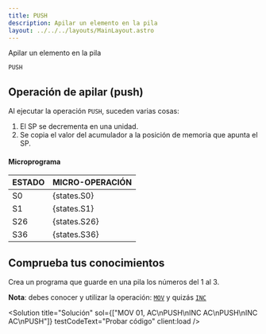 ```yaml
---
title: PUSH
description: Apilar un elemento en la pila
layout: ../../../layouts/MainLayout.astro
---
```



Apilar un elemento en la pila

```
PUSH
```

## Operación de apilar (push)

Al ejecutar la operación `PUSH`, suceden varias cosas:
1. El SP se decrementa en una unidad.
2. Se copia el valor del acumulador a la posición de memoria que apunta el SP. 

#### Microprograma
| ESTADO | MICRO-OPERACIÓN |
|:-------|:----------|
| S0 | {states.S0} |
| S1 | {states.S1} |
| S26 | {states.S26} |
| S36 | {states.S36} |

## Comprueba tus conocimientos

Crea un programa que guarde en una pila los números del 1 al 3.

**Nota**: debes conocer y utilizar la operación: [`MOV`](/es/instructions/MOV) y quizás [`INC`](/es/instructions/INC)

<Solution title="Solución" sol={["MOV 01, AC\nPUSH\nINC AC\nPUSH\nINC AC\nPUSH"]} testCodeText="Probar código" client:load />